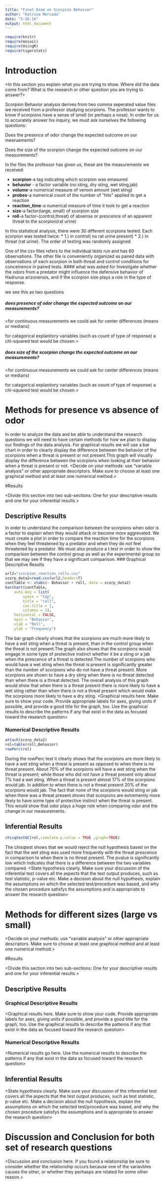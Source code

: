 ---
title: "Final Exam on Scorpion Behavior"
author: "Katrina Mercado"
date: "5-26-16"
output: html_document
---

```{r include=FALSE,echo=FALSE}
require(knitr)
require(mosaic)
require(UsingR)
require(tigerstats)

```

# Introduction

<In this section you explain what you are trying to show.  Where did the data come from?  What is the research or other question you are trying to answer?>

Scorpion Behavior analysis derives from two comma seperated value files we received from a professor studying scorpions. The professor wants to know if scorpions have a sense of smell (or perhaps a nose). In order for us to accurately answer his inquiry, we must ask ourselves the following questions:

Does the presence of odor change the expected outcome on our mearuements?

Does the size of the scorpion change the expected outcome on our measurements?

In the files the professor has given us, these are the measurements we received:

* **scorpion**-a tag indicating which scorpion was emasured
* **behavior** - a factor variable (no sting, dry sting, wet sting,jab)
* **volume**-a numerical measure of venom amount (wet sting)
* **probes**-a numerical count of the number of "hits" applied to get a reaction
* **reaction_time**-a numerical measure of time it took to get a reaction
* **size**-a factor(large, small) of scorpion size
* **roll**-a factor-(control,threat) of absense or prescence of an apparent threat to the scorpion(rat urine)

In this statistical analysis, there were 30 different scorpions tested. Each scorpion was tested twice:
  * 1.) in control( no rat urine present)
  * 2.) in threat (rat urine). 
The order of testing was randomly assigned.

One of the csv files refers to the individual tests run and has 60 observations. The other file is conveniently organized as paired data with observations of each scorpion in both threat and control conditions for conceinence in paired tests.
#### what was asked for
Investigate whether the odors from a predator might influence the defensive behavior of Hadrurus arizonensis, and if the scorpion size plays a role in the type of response.

we see this as two questions

##### does presence of odor change the expected outcome on our measurements?

<for continuous measurements we could ask for center differences (means or medians)

for catagorical explanitory variables (such as count of type of response)
a chi-squared test would be chosen.>

##### does size of the scorpion change the expected outcome on our measurements?

<for continuous measurements we could ask for center differences (means or medians)

for catagorical explanitory variables (such as count of type of response)
a chi-squared test would be chosen.>


# Methods for presence vs absence of odor
In order to analyze the data and be able to understand the research questions we will need to have certain methods for how we plan to display our findings of the data analysis. For graphical results we will use a bar chart in order to clearly display the difference between the behavior of the scorpions when a threat is present or not present.This graph will visually display the difference between the scorpions when looking at their behavior when a threat is present or not.
<Decide on your methods:  use "variable analysis" or other appropriate descriptors.  Make sure to choose at least one graphical method and at least one numerical method.>

#Results

<Divide this section into two sub-sections:  One for your descriptive  results and one for your inferential results.>

## Descriptive Results
In order to understand the comparison between the scorpions when odor is a factor to explain when they would attack or become more aggrevated. We must create a plot in order to compare the reaction time for the scorpions when they feel threatened by a predator and when they do not feel threatened by a predator. We must also produce a t.test in order to show the comparison between the control group as well as the experimental group so that we may see if they have a significant comparison.
### Graphical Descriptive Results

```{r}
url2="scorpion_reaction_rolls.csv"
scorp_data2=read.csv(url2,header=T)
contTable <- xtabs(~ Behavior + roll, data = scorp_data2)
barchart(contTable,
	auto.key = list(
		space = "top",
		title = "roll",
		cex.title = 1,
		columns = 1),
	horizontal = FALSE,
	main = "Behavior",
	xlab = "Roll",
	ylab = "Frequency")
```


The bar graph clearly shows that the scorpions are much more likely to have a wet sting when a threat is present, than in the control group when the threat is not present.The graph also shows that the scorpions would engage in some type of protective instinct whether it be a sting or a jab when the prescence of a threat is detected.The number of scorpions who would have a wet sting when the threat is present is significantly greater than the number of scorpions who do not have a threat present. More scorpions are shown to have a dry sting when there is no threat detected than when there is a threat detected. The overall analysis of this graph would show that when there is a threat present there is more likely to have a wet sting rather than when there is not a threat present which would make the scorpions more likely to have a dry sting.
<Graphical results here.  Make sure to show your code.  Provide appropriate labels for axes, giving units if possible, and provide a good title for the graph, too.  Use the graphical results to describe the patterns if any that exist in the data as focused toward the research question>

### Numerical Descriptive Results

```{r}
attach(scorp_data2)
rol=table(roll,Behavior)
rowPerc(rol)
```

During the rowPerc test it clearly shows that the scorpions are more likely to have a wet sting when a threat is present as opposed to when there is no threat present. About 70% of the scorpions will have a wet sting when the threat is present; while those who did not have a threat present only about 7% had a wet sting. When a threat is present almost 17% of the scorpions would jab. In addition to when there is not a threat present 20% of the scorpions would jab. The fact that none of the scorpions would sting or jab when there was a threat present shows that scorpions are extrememly more likely to have some type of protective instinct when the threat is present. This would show that odor plays a huge role when comparing odor and the change in our measurements.


## Inferential Results
```{r}
chisqtestGC(rol,simulate.p.value = TRUE ,graph=TRUE)
```
The chisqtest shows that we would reject the null hypothesis based on the fact that the wet sting was used more frequently with the threat prescence in comparison to when there is no threat present. The pvalue is significantly low which indicates that there is a difference between the two variables compared.
<State hypothesis clearly.  Make sure your discussion of the inferential test covers all the aspects that the test output produces, such as test statistic, p-value etc.  Make a decision about the null hypothesis, explain the assumptions on which the selected test/procedure was based, and why the chosen procedure satisfys the assumptions and is appropriate to answer the research question>

# Methods for different sizes (large vs small)

<Decide on your methods:  use "variable analysis" or other appropriate descriptors.  Make sure to choose at least one graphical method and at least one numerical method.>

#Results

<Divide this section into two sub-sections:  One for your descriptive  results and one for your inferential results.>

## Descriptive Results

### Graphical Descriptive Results

<Graphical results here.  Make sure to show your code.  Provide appropriate labels for axes, giving units if possible, and provide a good title for the graph, too.  Use the graphical results to describe the patterns if any that exist in the data as focused toward the research question>

### Numerical Descriptive Results

<Numerical results go here. Use the numerical results to describe the patterns if any that exist in the data as focused toward the research question>

## Inferential Results

<State hypothesis clearly.  Make sure your discussion of the inferential test covers all the aspects that the test output produces, such as test statistic, p-value etc.  Make a decision about the null hypothesis, explain the assumptions on which the selected test/procedure was based, and why the chosen procedure satisfys the assumptions and is appropriate to answer the research question>


# Discussion and Conclusion for both set of research questions

<Discussion and conclusion here.  If you found a relationship be sure to consider whether the relationship occurs because one of the variavbles causes the other, or whether they perhasps are related for some other reason.>
